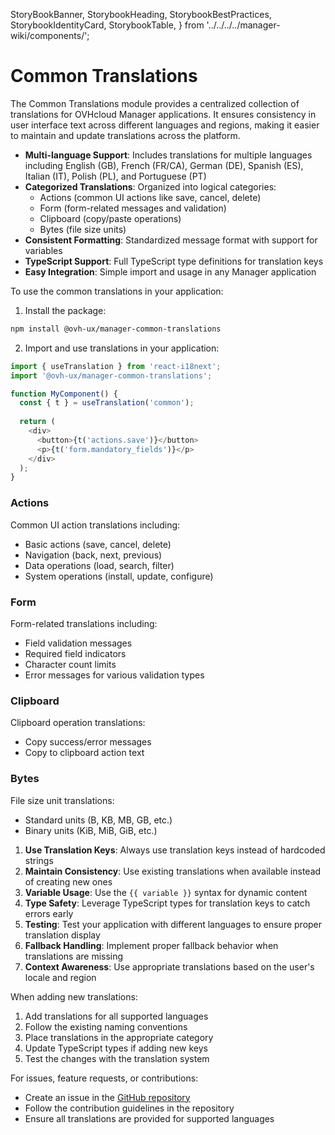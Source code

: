  StoryBookBanner,
  StorybookHeading,
  StorybookBestPractices,
  StorybookIdentityCard,
  StorybookTable,
} from '../../../../manager-wiki/components/';


<Meta title="Core/common-translations/Overview" />

# Common Translations

<StorybookHeading label="Overview" level={2} />

The Common Translations module provides a centralized collection of translations for OVHcloud Manager applications. It ensures consistency in user interface text across different languages and regions, making it easier to maintain and update translations across the platform.

<StorybookHeading label="Key Features" level={2} />

- **Multi-language Support**: Includes translations for multiple languages including English (GB), French (FR/CA), German (DE), Spanish (ES), Italian (IT), Polish (PL), and Portuguese (PT)
- **Categorized Translations**: Organized into logical categories:
  - Actions (common UI actions like save, cancel, delete)
  - Form (form-related messages and validation)
  - Clipboard (copy/paste operations)
  - Bytes (file size units)
- **Consistent Formatting**: Standardized message format with support for variables
- **TypeScript Support**: Full TypeScript type definitions for translation keys
- **Easy Integration**: Simple import and usage in any Manager application

<StorybookHeading label="Usage" level={2} />

To use the common translations in your application:

1. Install the package:
```bash
npm install @ovh-ux/manager-common-translations
```

2. Import and use translations in your application:
```typescript
import { useTranslation } from 'react-i18next';
import '@ovh-ux/manager-common-translations';

function MyComponent() {
  const { t } = useTranslation('common');
  
  return (
    <div>
      <button>{t('actions.save')}</button>
      <p>{t('form.mandatory_fields')}</p>
    </div>
  );
}
```

<StorybookHeading label="Translation Categories" level={2} />

### Actions
Common UI action translations including:
- Basic actions (save, cancel, delete)
- Navigation (back, next, previous)
- Data operations (load, search, filter)
- System operations (install, update, configure)

### Form
Form-related translations including:
- Field validation messages
- Required field indicators
- Character count limits
- Error messages for various validation types

### Clipboard
Clipboard operation translations:
- Copy success/error messages
- Copy to clipboard action text

### Bytes
File size unit translations:
- Standard units (B, KB, MB, GB, etc.)
- Binary units (KiB, MiB, GiB, etc.)

<StorybookHeading label="Best Practices" level={2} />

1. **Use Translation Keys**: Always use translation keys instead of hardcoded strings
2. **Maintain Consistency**: Use existing translations when available instead of creating new ones
3. **Variable Usage**: Use the `{{ variable }}` syntax for dynamic content
4. **Type Safety**: Leverage TypeScript types for translation keys to catch errors early
5. **Testing**: Test your application with different languages to ensure proper translation display
6. **Fallback Handling**: Implement proper fallback behavior when translations are missing
7. **Context Awareness**: Use appropriate translations based on the user's locale and region

<StorybookHeading label="Contributing" level={2} />

When adding new translations:
1. Add translations for all supported languages
2. Follow the existing naming conventions
3. Place translations in the appropriate category
4. Update TypeScript types if adding new keys
5. Test the changes with the translation system

<StorybookHeading label="Support" level={2} />

For issues, feature requests, or contributions:
- Create an issue in the [GitHub repository](https://github.com/ovh/manager)
- Follow the contribution guidelines in the repository
- Ensure all translations are provided for supported languages

